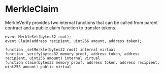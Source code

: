 # MerkleClaim

MerkleVerify provides two internal functions that can be called from parent contract and a public claim function to transfer tokens.

```solidity
event MerkleSet(bytes32 root);
event Claim(address recipient, uint256 amount, address token);

function _setMerkle(bytes32 root) internal virtual
function _verify(bytes32 memory proof, address token, address recipient, uint256 amount) internal virtual
function claim(bytes32 memory proof, address token, address recipient, uint256 amount) public virtual
```
